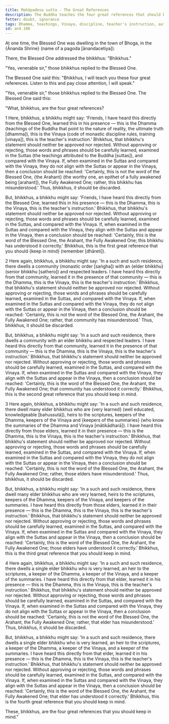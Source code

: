```yaml
---
title: Mahāpadesa sutta - The Great References
description: The Buddha teaches the four great references that should be kept in mind to determine the authenticity of the Dhamma, Vinaya, and the teacher's instruction.
fetter: doubt, ignorance
tags: Dhamma, teachings, Vinaya, discipline, teacher's instruction, authenticity, doubt, ignorance, reference, suttas, discourses, elders, bhikkhu, community, saṅgha, Ānanda Shrine, Bhoga, an, an4
id: an4.180
---
```


At one time, the Blessed One was dwelling in the town of Bhoga, in the \{Ānanda Shrine} (name of a pagoda [ānandacetiya]).

There, the Blessed One addressed the bhikkhus: "Bhikkhus."

"Yes, venerable sir," those bhikkhus replied to the Blessed One.

The Blessed One said this: "Bhikkhus, I will teach you these four great references. Listen to this and pay close attention, I will speak."

"Yes, venerable sir," those bhikkhus replied to the Blessed One. The Blessed One said this:

"What, bhikkhus, are the four great references?

1 Here, bhikkhus, a bhikkhu might say: 'Friends, I have heard this directly from the Blessed One, learned this in his presence — this is the Dhamma (teachings of the Buddha that point to the nature of reality, the ultimate truth [dhamma]), this is the Vinaya (code of monastic discipline rules, training [vinaya]), this is the teacher's instruction.' Bhikkhus, that bhikkhu's statement should neither be approved nor rejected. Without approving or rejecting, those words and phrases should be carefully learned, examined in the Suttas (the teachings attributed to the Buddha [suttas]), and compared with the Vinaya. If, when examined in the Suttas and compared with the Vinaya, they do not align with the Suttas or appear in the Vinaya, then a conclusion should be reached: 'Certainly, this is not the word of the Blessed One, \{the Arahant} (the worthy one, an epithet of a fully awakened being [arahant]), the Fully Awakened One; rather, this bhikkhu has misunderstood.' Thus, bhikkhus, it should be discarded.

But, bhikkhus, a bhikkhu might say: 'Friends, I have heard this directly from the Blessed One, learned this in his presence — this is the Dhamma, this is the Vinaya, this is the teacher's instruction.' Bhikkhus, that bhikkhu's statement should neither be approved nor rejected. Without approving or rejecting, those words and phrases should be carefully learned, examined in the Suttas, and compared with the Vinaya. If, when examined in the Suttas and compared with the Vinaya, they align with the Suttas and appear in the Vinaya, then a conclusion should be reached: 'Certainly, this is the word of the Blessed One, the Arahant, the Fully Awakened One; this bhikkhu has understood it correctly.' Bhikkhus, this is the first great reference that you should \{keep in mind} (remember [dhāreti]).

2 Here again, bhikkhus, a bhikkhu might say: 'In a such and such residence, there dwells a community (monastic order [saṅgha]) with an \{elder bhikkhu} (senior bhikkhu [sathero]) and respected leaders. I have heard this directly from that community, learned it in the presence of that community — this is the Dhamma, this is the Vinaya, this is the teacher's instruction.' Bhikkhus, that bhikkhu's statement should neither be approved nor rejected. Without approving or rejecting, those words and phrases should be carefully learned, examined in the Suttas, and compared with the Vinaya. If, when examined in the Suttas and compared with the Vinaya, they do not align with the Suttas or appear in the Vinaya, then a conclusion should be reached: 'Certainly, this is not the word of the Blessed One, the Arahant, the Fully Awakened One; rather, that community has misunderstood.' Thus, bhikkhus, it should be discarded.

But, bhikkhus, a bhikkhu might say: 'In a such and such residence, there dwells a community with an elder bhikkhu and respected leaders. I have heard this directly from that community, learned it in the presence of that community — this is the Dhamma, this is the Vinaya, this is the teacher's instruction.' Bhikkhus, that bhikkhu's statement should neither be approved nor rejected. Without approving or rejecting, those words and phrases should be carefully learned, examined in the Suttas, and compared with the Vinaya. If, when examined in the Suttas and compared with the Vinaya, they align with the Suttas and appear in the Vinaya, then a conclusion should be reached: 'Certainly, this is the word of the Blessed One, the Arahant, the Fully Awakened One; that community has understood it correctly.' Bhikkhus, this is the second great reference that you should keep in mind.

3 Here again, bhikkhus, a bhikkhu might say: 'In a such and such residence, there dwell many elder bhikkhus who are \{very learned} (well educated, knowledgeable [bahussutā]), heirs to the scriptures, keepers of the Dhamma, keepers of the Vinaya and \{keepers of the summaries} (who know the summaries of the Dhamma and Vinaya [mātikādharā]). I have heard this directly from those elders, learned it in their presence — this is the Dhamma, this is the Vinaya, this is the teacher's instruction.' Bhikkhus, that bhikkhu's statement should neither be approved nor rejected. Without approving or rejecting, those words and phrases should be carefully learned, examined in the Suttas, and compared with the Vinaya. If, when examined in the Suttas and compared with the Vinaya, they do not align with the Suttas or appear in the Vinaya, then a conclusion should be reached: 'Certainly, this is not the word of the Blessed One, the Arahant, the Fully Awakened One; rather, those elders have misunderstood.' Thus, bhikkhus, it should be discarded.

But, bhikkhus, a bhikkhu might say: 'In a such and such residence, there dwell many elder bhikkhus who are very learned, heirs to the scriptures, keepers of the Dhamma, keepers of the Vinaya, and keepers of the summaries. I have heard this directly from those elders, learned it in their presence — this is the Dhamma, this is the Vinaya, this is the teacher's instruction.' Bhikkhus, that bhikkhu's statement should neither be approved nor rejected. Without approving or rejecting, those words and phrases should be carefully learned, examined in the Suttas, and compared with the Vinaya. If, when examined in the Suttas and compared with the Vinaya, they align with the Suttas and appear in the Vinaya, then a conclusion should be reached: 'Certainly, this is the word of the Blessed One, the Arahant, the Fully Awakened One; those elders have understood it correctly.' Bhikkhus, this is the third great reference that you should keep in mind.

4 Here again, bhikkhus, a bhikkhu might say: 'In a such and such residence, there dwells a single elder bhikkhu who is very learned, an heir to the scriptures, a keeper of the Dhamma, a keeper of the Vinaya, and a keeper of the summaries. I have heard this directly from that elder, learned it in his presence — this is the Dhamma, this is the Vinaya, this is the teacher's instruction.' Bhikkhus, that bhikkhu's statement should neither be approved nor rejected. Without approving or rejecting, those words and phrases should be carefully learned, examined in the Suttas, and compared with the Vinaya. If, when examined in the Suttas and compared with the Vinaya, they do not align with the Suttas or appear in the Vinaya, then a conclusion should be reached: 'Certainly, this is not the word of the Blessed One, the Arahant, the Fully Awakened One; rather, that elder has misunderstood.' Thus, bhikkhus, it should be discarded.

But, bhikkhus, a bhikkhu might say: 'In a such and such residence, there dwells a single elder bhikkhu who is very learned, an heir to the scriptures, a keeper of the Dhamma, a keeper of the Vinaya, and a keeper of the summaries. I have heard this directly from that elder, learned it in his presence — this is the Dhamma, this is the Vinaya, this is the teacher's instruction.' Bhikkhus, that bhikkhu's statement should neither be approved nor rejected. Without approving or rejecting, those words and phrases should be carefully learned, examined in the Suttas, and compared with the Vinaya. If, when examined in the Suttas and compared with the Vinaya, they align with the Suttas and appear in the Vinaya, then a conclusion should be reached: 'Certainly, this is the word of the Blessed One, the Arahant, the Fully Awakened One; that elder has understood it correctly.' Bhikkhus, this is the fourth great reference that you should keep in mind.

These, bhikkhus, are the four great references that you should keep in mind."